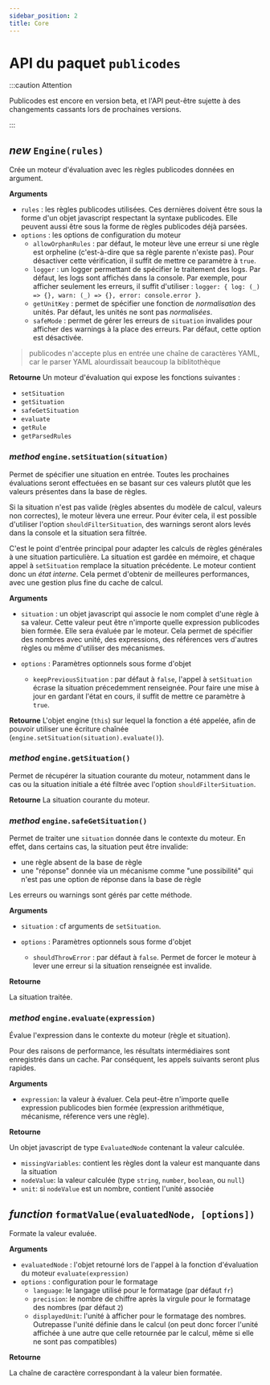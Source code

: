 ```yaml
---
sidebar_position: 2
title: Core
---
```


# API du paquet `publicodes`

:::caution Attention

Publicodes est encore en version beta, et l'API peut-être sujette à des changements cassants lors de prochaines versions.

:::

## _new_ `Engine(rules)`

Crée un moteur d'évaluation avec les règles publicodes données en argument.

**Arguments**

- `rules` : les règles publicodes utilisées. Ces dernières doivent être sous la
  forme d'un objet javascript respectant la syntaxe publicodes. Elle peuvent
  aussi être sous la forme de règles publicodes déjà parsées.
- `options` : les options de configuration du moteur
  - `allowOrphanRules` : par défaut, le moteur lève une erreur si une règle est
    orpheline (c'est-à-dire que sa règle parente n'existe pas). Pour désactiver
    cette vérification, il suffit de mettre ce paramètre à `true`.
  - `logger` : un logger permettant de spécifier le traitement des logs. Par
    défaut, les logs sont affichés dans la console. Par exemple, pour afficher
    seulement les erreurs, il suffit d'utiliser :
    `logger: { log: (_) => {}, warn: (_) => {}, error: console.error }`.
  - `getUnitKey` : permet de spécifier une fonction de _normalisation_ des unités. Par défaut, les unités ne sont pas _normalisées_.
  - `safeMode` : permet de gérer les erreurs de `situation` invalides pour afficher des warnings à la place des erreurs. Par défaut, cette option est désactivée.

> publicodes n'accepte plus en entrée une chaîne de caractères YAML, car le
> parser YAML alourdissait beaucoup la biblitothèque

**Retourne**
Un moteur d'évaluation qui expose les fonctions suivantes :

- `setSituation`
- `getSituation`
- `safeGetSituation`
- `evaluate`
- `getRule`
- `getParsedRules`

### _method_ `engine.setSituation(situation)`

Permet de spécifier une situation en entrée. Toutes les prochaines évaluations
seront effectuées en se basant sur ces valeurs plutôt que les valeurs présentes
dans la base de règles.

Si la situation n'est pas valide (règles absentes du modèle de calcul, valeurs non correctes), le moteur lèvera une erreur. Pour éviter cela, il est possible d'utiliser l'option `shouldFilterSituation`, des warnings seront alors levés dans la console et la situation sera filtrée.

C'est le point d'entrée principal pour adapter les calculs de règles générales à
une situation particulière. La situation est gardée en mémoire, et chaque appel
à `setSituation` remplace la situation précédente. Le moteur contient donc un _état interne_. Cela permet d'obtenir de meilleures performances, avec une gestion plus fine du cache de calcul.

**Arguments**

- `situation` : un objet javascript qui associe le nom complet d'une règle à sa
  valeur. Cette valeur peut être n'importe quelle expression publicodes bien formée.
  Elle sera évaluée par le moteur. Cela permet de spécifier des nombres avec unité, des expressions, des références vers d'autres règles ou même d'utiliser des mécanismes.

- `options` : Paramètres optionnels sous forme d'objet
  - `keepPreviousSituation` : par défaut à `false`, l'appel à `setSituation` écrase la situation précedemment renseignée. Pour faire une mise à jour en gardant l'état en cours, il suffit de mettre ce paramètre à `true`.

**Retourne**
L'objet engine (`this`) sur lequel la fonction a été appelée, afin de pouvoir
utiliser une écriture chaînée (`engine.setSituation(situation).evaluate()`).

### _method_ `engine.getSituation()`

Permet de récupérer la situation courante du moteur, notamment dans le cas ou la situation initiale a été filtrée avec l'option `shouldFilterSituation`.

**Retourne**
La situation courante du moteur.

### _method_ `engine.safeGetSituation()`

Permet de traiter une `situation` donnée dans le contexte du moteur. En effet, dans certains cas, la situation peut être invalide:

- une règle absent de la base de règle
- une "réponse" donnée via un mécanisme comme "une possibilité" qui n'est pas une option de réponse dans la base de règle

Les erreurs ou warnings sont gérés par cette méthode.

**Arguments**

- `situation` : cf arguments de `setSituation`.

- `options` : Paramètres optionnels sous forme d'objet
  - `shouldThrowError` : par défaut à `false`. Permet de forcer le moteur à lever une erreur si la situation renseignée est invalide.

**Retourne**

La situation traitée.

### _method_ `engine.evaluate(expression)`

Évalue l'expression dans le contexte du moteur (règle et situation).

Pour des raisons de performance, les résultats intermédiaires sont enregistrés
dans un cache. Par conséquent, les appels suivants seront plus rapides.

**Arguments**

- `expression`: la valeur à évaluer. Cela peut-être n'importe quelle expression publicodes bien formée (expression arithmétique, mécanisme, réference vers une règle).

**Retourne**

Un objet javascript de type `EvaluatedNode` contenant la valeur calculée.

- `missingVariables`: contient les règles dont la valeur est manquante dans la
  situation
- `nodeValue`: la valeur calculée (type `string`, `number`, `boolean`, ou `null`)
- `unit`: si `nodeValue` est un nombre, contient l'unité associée

## _function_ `formatValue(evaluatedNode, [options])`

Formate la valeur evaluée.

**Arguments**

- `evaluatedNode` : l'objet retourné lors de l'appel à la fonction
  d'évaluation du moteur `evaluate(expression)`
- `options` : configuration pour le formatage
  - `language`: le langage utilisé pour le formatage (par défaut `fr`)
  - `precision`: le nombre de chiffre après la virgule pour le formatage des
    nombres (par défaut `2`)
  - `displayedUnit`: l'unité à afficher pour le formatage des nombres.
    Outrepasse l'unité définie dans le calcul (on peut donc forcer l'unité
    affichée à une autre que celle retournée par le calcul, même si elle ne sont
    pas compatibles)

**Retourne**

La chaîne de caractère correspondant à la valeur bien formatée.
